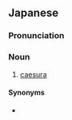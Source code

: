 ==Japanese==
{{ja-kanjitab|ちゅう|かん|きゅう|し|yomi=on}}

===Pronunciation===
{{ja-pron|ちゅうかん きゅうし|y=on}}

===Noun===
{{ja-noun|ちゅうかん きゅうし}}

# [[caesura]] {{gloss|a pause or interruption}}

====Synonyms====
* {{l|ja|カエスーラ}}